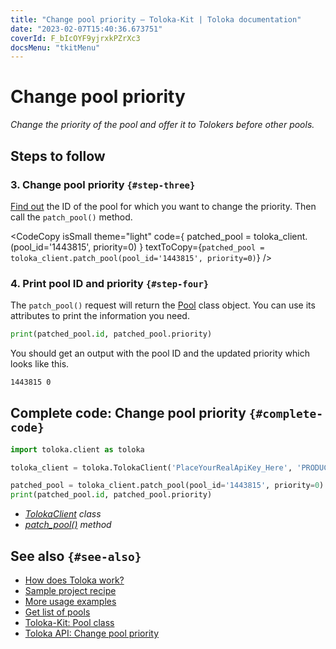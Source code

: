 ```yaml
---
title: "Change pool priority — Toloka-Kit | Toloka documentation"
date: "2023-02-07T15:40:36.673751"
coverId: F_bIcOYF9yjrxkPZrXc3
docsMenu: "tkitMenu"
---
```



# Change pool priority

_Change the priority of the pool and offer it to Tolokers before other pools._

## Steps to follow

<Import/>

<Instantiate/>

### 3. Change pool priority `{#step-three}`

[Find out](/docs/toloka-kit/recipes/get-pools) the ID of the pool for which you want to change the priority. Then call the `patch_pool()` method.

<CodeCopy
  isSmall
  theme="light"
  code={
    <HighlightChildren language="python">
      patched_pool = toloka_client.<Term term="patch_pool"><PatchPool/></Term>(pool_id='1443815', priority=0)
    </HighlightChildren>
  }
  textToCopy={`patched_pool = toloka_client.patch_pool(pool_id='1443815', priority=0)`}
/>

### 4. Print pool ID and priority `{#step-four}`

The `patch_pool()` request will return the [Pool](/docs/toloka-kit/reference/toloka.client.pool.Pool) class object. You can use its attributes to print the information you need.

```python
print(patched_pool.id, patched_pool.priority)
```

You should get an output with the pool ID and the updated priority which looks like this.

```bash
1443815 0
```

## Complete code: Change pool priority `{#complete-code}`

```python
import toloka.client as toloka

toloka_client = toloka.TolokaClient('PlaceYourRealApiKey_Here', 'PRODUCTION')

patched_pool = toloka_client.patch_pool(pool_id='1443815', priority=0)
print(patched_pool.id, patched_pool.priority)
```

<Note mode="tip" title="List of classes and methods used in this recipe">

- _[TolokaClient](/docs/toloka-kit/reference/toloka.client.TolokaClient) class_
- _[patch_pool()](/docs/toloka-kit/reference/toloka.client.TolokaClient.patch_pool) method_

</Note>

## See also `{#see-also}`

- [How does Toloka work?](/docs/guide/overview)
- [Sample project recipe](/docs/toloka-kit/recipes/learn-basics)
- [More usage examples](/docs/toloka-kit/recipes/use-cases)
- [Get list of pools](/docs/toloka-kit/recipes/get-pools)
- [Toloka-Kit: Pool class](/docs/toloka-kit/reference/toloka.client.pool.Pool)
- [Toloka API: Change pool priority](https://toloka.ai/docs/api/api-reference/#patch-/pools/-id-)
